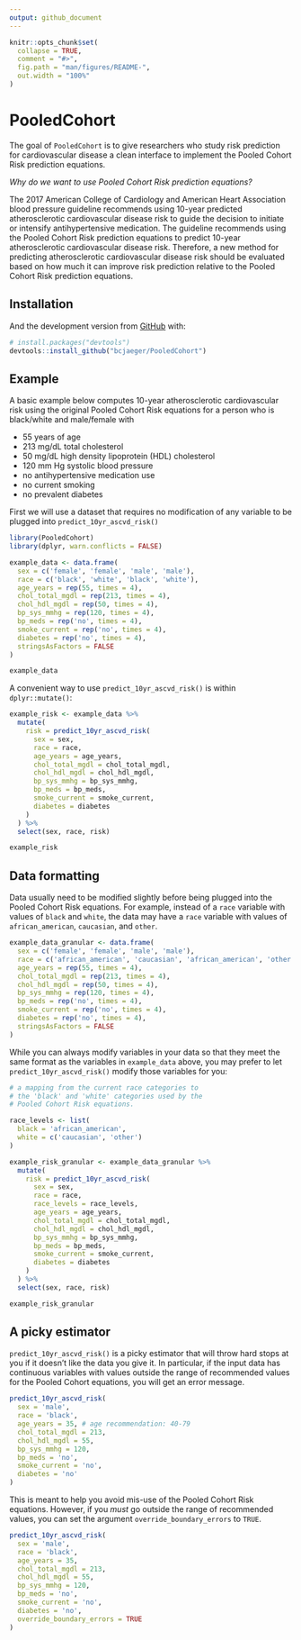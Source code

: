 ```yaml
---
output: github_document
---
```


<!-- README.md is generated from README.Rmd. Please edit that file -->

```r
knitr::opts_chunk$set(
  collapse = TRUE,
  comment = "#>",
  fig.path = "man/figures/README-",
  out.width = "100%"
)
```

# PooledCohort

<!-- badges: start -->
<!-- badges: end -->

The goal of `PooledCohort` is to give researchers who study risk prediction for cardiovascular disease a clean interface to implement the Pooled Cohort Risk prediction equations. 

*Why do we want to use Pooled Cohort Risk prediction equations?*

The 2017 American College of Cardiology and American Heart Association blood pressure guideline recommends using 10-year predicted atherosclerotic cardiovascular disease risk to guide the decision to initiate or intensify antihypertensive medication. The guideline recommends using the Pooled Cohort Risk prediction equations to predict 10-year atherosclerotic cardiovascular disease risk. Therefore, a new method for predicting atherosclerotic cardiovascular disease risk should be evaluated based on how much it can improve risk prediction relative to the Pooled Cohort Risk prediction equations.

## Installation

<!-- You can install the released version of PooledCohort from [CRAN](https://CRAN.R-project.org) with: -->

<!-- ``` r -->
<!-- install.packages("PooledCohort") -->
<!-- ``` -->

And the development version from [GitHub](https://github.com/) with:

``` r
# install.packages("devtools")
devtools::install_github("bcjaeger/PooledCohort")
```
## Example

A basic example below computes 10-year atherosclerotic cardiovascular risk using the original Pooled Cohort Risk equations for a person who is black/white and male/female with 

- 55 years of age
- 213 mg/dL total cholesterol
- 50 mg/dL high density lipoprotein (HDL) cholesterol
- 120 mm Hg systolic blood pressure
- no antihypertensive medication use
- no current smoking
- no prevalent diabetes

First we will use a dataset that requires no modification of any variable to be plugged into `predict_10yr_ascvd_risk()`

```r

library(PooledCohort)
library(dplyr, warn.conflicts = FALSE)

example_data <- data.frame(
  sex = c('female', 'female', 'male', 'male'),
  race = c('black', 'white', 'black', 'white'),
  age_years = rep(55, times = 4),
  chol_total_mgdl = rep(213, times = 4),
  chol_hdl_mgdl = rep(50, times = 4),
  bp_sys_mmhg = rep(120, times = 4),
  bp_meds = rep('no', times = 4),
  smoke_current = rep('no', times = 4),
  diabetes = rep('no', times = 4),
  stringsAsFactors = FALSE
)

example_data

```

A convenient way to use `predict_10yr_ascvd_risk()` is within `dplyr::mutate()`:

```r

example_risk <- example_data %>% 
  mutate(
    risk = predict_10yr_ascvd_risk(
      sex = sex,
      race = race,
      age_years = age_years,
      chol_total_mgdl = chol_total_mgdl,
      chol_hdl_mgdl = chol_hdl_mgdl,
      bp_sys_mmhg = bp_sys_mmhg,
      bp_meds = bp_meds,
      smoke_current = smoke_current,
      diabetes = diabetes
    )
  ) %>% 
  select(sex, race, risk)

example_risk

```

## Data formatting

Data usually need to be modified slightly before being plugged into the Pooled Cohort Risk equations. For example, instead of a `race` variable with values of `black` and `white`, the data may have a `race` variable with values of `african_american`, `caucasian`, and `other`.

```r

example_data_granular <- data.frame(
  sex = c('female', 'female', 'male', 'male'),
  race = c('african_american', 'caucasian', 'african_american', 'other'),
  age_years = rep(55, times = 4),
  chol_total_mgdl = rep(213, times = 4),
  chol_hdl_mgdl = rep(50, times = 4),
  bp_sys_mmhg = rep(120, times = 4),
  bp_meds = rep('no', times = 4),
  smoke_current = rep('no', times = 4),
  diabetes = rep('no', times = 4),
  stringsAsFactors = FALSE
)

```


While you can always modify variables in your data so that they meet the same format as the variables in `example_data` above, you may prefer to let `predict_10yr_ascvd_risk()` modify those variables for you: 

```r

# a mapping from the current race categories to 
# the 'black' and 'white' categories used by the
# Pooled Cohort Risk equations.

race_levels <- list(
  black = 'african_american',
  white = c('caucasian', 'other')
)

example_risk_granular <- example_data_granular %>% 
  mutate(
    risk = predict_10yr_ascvd_risk(
      sex = sex,
      race = race,
      race_levels = race_levels,
      age_years = age_years,
      chol_total_mgdl = chol_total_mgdl,
      chol_hdl_mgdl = chol_hdl_mgdl,
      bp_sys_mmhg = bp_sys_mmhg,
      bp_meds = bp_meds,
      smoke_current = smoke_current,
      diabetes = diabetes
    )
  ) %>% 
  select(sex, race, risk)

example_risk_granular

```

## A picky estimator

`predict_10yr_ascvd_risk()` is a picky estimator that will throw hard stops at you if it doesn't like the data you give it. In particular, if the input data has continuous variables with values outside the range of recommended values for the Pooled Cohort equations, you will get an error message.

```r

predict_10yr_ascvd_risk(
  sex = 'male',
  race = 'black',
  age_years = 35, # age recommendation: 40-79
  chol_total_mgdl = 213,
  chol_hdl_mgdl = 55,
  bp_sys_mmhg = 120,
  bp_meds = 'no',
  smoke_current = 'no',
  diabetes = 'no'
)

```

This is meant to help you avoid mis-use of the Pooled Cohort Risk equations. However, if you _must_ go outside the range of recommended values, you can set the argument `override_boundary_errors` to `TRUE`.  

```r

predict_10yr_ascvd_risk(
  sex = 'male',
  race = 'black',
  age_years = 35,
  chol_total_mgdl = 213,
  chol_hdl_mgdl = 55,
  bp_sys_mmhg = 120,
  bp_meds = 'no',
  smoke_current = 'no',
  diabetes = 'no',
  override_boundary_errors = TRUE
)

```

